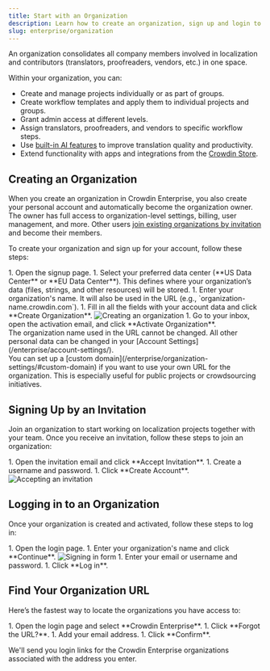 ```yaml
---
title: Start with an Organization
description: Learn how to create an organization, sign up and login to the workspace
slug: enterprise/organization
---
```



An organization consolidates all company members involved in localization and contributors (translators, proofreaders, vendors, etc.) in one space.

Within your organization, you can:

* Create and manage projects individually or as part of groups.
* Create workflow templates and apply them to individual projects and groups.
* Grant admin access at different levels.
* Assign translators, proofreaders, and vendors to specific workflow steps.
* Use [built-in AI features](/enterprise/crowdin-ai/) to improve translation quality and productivity.
* Extend functionality with apps and integrations from the [Crowdin Store](https://store.crowdin.com/).

## Creating an Organization

When you create an organization in Crowdin Enterprise, you also create your personal account and automatically become the organization owner. The owner has full access to organization-level settings, billing, user management, and more. Other users [join existing organizations by invitation](#signing-up-by-an-invitation) and become their members.

To create your organization and sign up for your account, follow these steps:

<Steps>
  1. Open the signup page.
  1. Select your preferred data center (**US Data Center** or **EU Data Center**). This defines where your organization’s data (files, strings, and other resources) will be stored.
  1. Enter your organization's name. It will also be used in the URL (e.g., `organization-name.crowdin.com`).
  1. Fill in all the fields with your account data and click **Create Organization**. <Image src={createWorkspace} alt="Creating an organization" class="width-lg" />
  1. Go to your inbox, open the activation email, and click **Activate Organization**.
</Steps>

<Aside type="caution">
  The organization name used in the URL cannot be changed. All other personal data can be changed in your [Account Settings](/enterprise/account-settings/).
</Aside>

<Aside type="tip">
  You can set up a [custom domain](/enterprise/organization-settings/#custom-domain) if you want to use your own URL for the organization. This is especially useful for public projects or crowdsourcing initiatives.
</Aside>

## Signing Up by an Invitation

Join an organization to start working on localization projects together with your team.
Once you receive an invitation, follow these steps to join an organization:

<Steps>
  1. Open the invitation email and click **Accept Invitation**.
  1. Create a username and password.
  1. Click **Create Account**. <Image src={acceptInvitation} alt="Accepting an invitation" class="width-lg" />
</Steps>

## Logging in to an Organization

Once your organization is created and activated, follow these steps to log in:

<Steps>
  1. Open the login page.
  1. Enter your organization's name and click **Continue**. <Image src={logIn} alt="Signing in form" class="width-lg" />
  1. Enter your email or username and password.
  1. Click **Log in**.
</Steps>

## Find Your Organization URL

Here’s the fastest way to locate the organizations you have access to:

<Steps>
  1. Open the login page and select **Crowdin Enterprise**.
  1. Click **Forgot the URL?**.
  1. Add your email address.
  1. Click **Confirm**.
</Steps>

We'll send you login links for the Crowdin Enterprise organizations associated with the address you enter.
